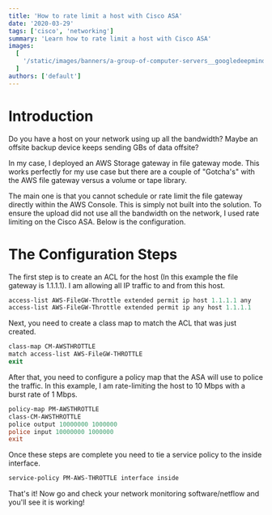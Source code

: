 ```yaml
---
title: 'How to rate limit a host with Cisco ASA'
date: '2020-03-29'
tags: ['cisco', 'networking']
summary: 'Learn how to rate limit a host with Cisco ASA'
images:
  [
    '/static/images/banners/a-group-of-computer-servers__googledeepmind__4QVqSh4VvP4.jpg',
  ]
authors: ['default']
---
```

# Introduction

Do you have a host on your network using up all the bandwidth? Maybe an offsite backup device keeps sending GBs of data offsite?

In my case, I deployed an AWS Storage gateway in file gateway mode. This works perfectly for my use case but there are a couple of "Gotcha's" with the AWS file gateway versus a volume or tape library.

The main one is that you cannot schedule or rate limit the file gateway directly within the AWS Console. This is simply not built into the solution. To ensure the upload did not use all the bandwidth on the network, I used rate limiting on the Cisco ASA. Below is the configuration.

# The Configuration Steps

The first step is to create an ACL for the host (In this example the file gateway is 1.1.1.1). I am allowing all IP traffic to and from this host.

```powershell
access-list AWS-FileGW-Throttle extended permit ip host 1.1.1.1 any
access-list AWS-FileGW-Throttle extended permit ip any host 1.1.1.1
```

Next, you need to create a class map to match the ACL that was just created.

```powershell
class-map CM-AWSTHROTTLE
match access-list AWS-FileGW-THROTTLE
exit
```

After that, you need to configure a policy map that the ASA will use to police the traffic. In this example, I am rate-limiting the host to 10 Mbps with a burst rate of 1 Mbps.

```powershell
policy-map PM-AWSTHROTTLE
class-CM-AWSTHROTTLE
police output 10000000 1000000
police input 10000000 1000000
exit
```

Once these steps are complete you need to tie a service policy to the inside interface.

```powershell
service-policy PM-AWS-THROTTLE interface inside
```

That's it! Now go and check your network monitoring software/netflow and you'll see it is working!

